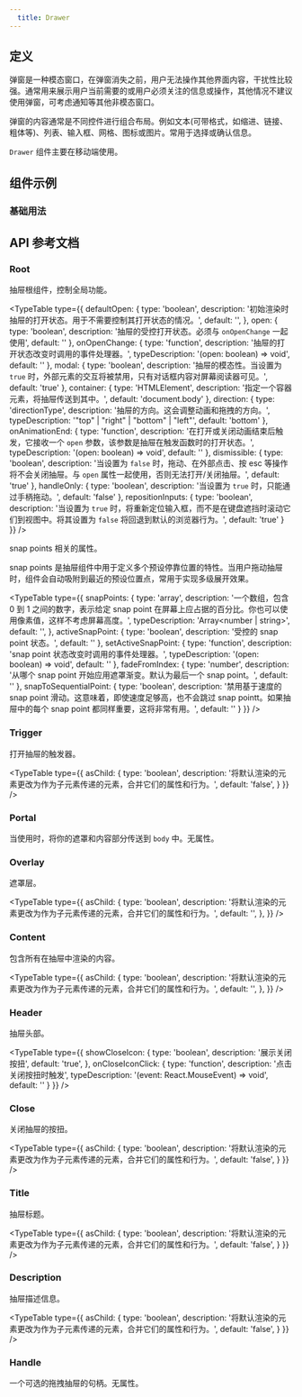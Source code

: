 ```yaml
---
  title: Drawer
---
```



## 定义

弹窗是一种模态窗口，在弹窗消失之前，用户无法操作其他界面内容，干扰性比较强。通常用来展示用户当前需要的或用户必须关注的信息或操作，其他情况不建议使用弹窗，可考虑通知等其他非模态窗口。  
  
弹窗的内容通常是不同控件进行组合布局。例如文本(可带格式，如缩进、链接、粗体等)、列表、输入框、网格、图标或图片。常用于选择或确认信息。

`Drawer` 组件主要在移动端使用。

## 组件示例

### 基础用法

<ComponentPreview filePathsKey="drawer_base">
  <div className='flex justify-center items-center'>
    <DrawerBase />
  </div>
</ComponentPreview>

## API 参考文档

### Root
 
抽屉根组件，控制全局功能。

<TypeTable
  type={{
    defaultOpen: {
      type: 'boolean',
      description: '初始渲染时抽屉的打开状态。用于不需要控制其打开状态的情况。',
      default: '',
    },
    open: {
      type: 'boolean',
      description: '抽屉的受控打开状态。必须与 `onOpenChange` 一起使用',
      default: ''
    },
    onOpenChange: {
      type: 'function',
      description: '抽屉的打开状态改变时调用的事件处理器。',
      typeDescription: '(open: boolean) => void',
      default: ''
    },
    modal: {
      type: 'boolean',
      description: '抽屉的模态性。当设置为 `true` 时，外部元素的交互将被禁用，只有对话框内容对屏幕阅读器可见。',
      default: 'true'
    },
    container: {
      type: 'HTMLElement',
      description: '指定一个容器元素，将抽屉传送到其中。',
      default: 'document.body'
    },
    direction: {
      type: 'directionType',
      description: '抽屉的方向。这会调整动画和拖拽的方向。',
      typeDescription: '"top" | "right" | "bottom" | "left"',
      default: 'bottom'
    },
    onAnimationEnd: {
      type: 'function',
      description: '在打开或关闭动画结束后触发，它接收一个 `open` 参数，该参数是抽屉在触发函数时的打开状态。',
      typeDescription: '(open: boolean) => void',
      default: ''
    },
    dismissible: {
      type: 'boolean',
      description: '当设置为 `false` 时，拖动、在外部点击、按 esc 等操作将不会关闭抽屉。与 `open` 属性一起使用，否则无法打开/关闭抽屉。',
      default: 'true'
    },
    handleOnly: {
      type: 'boolean',
      description: '当设置为 `true` 时，只能通过手柄拖动。',
      default: 'false'
    },
    repositionInputs: {
      type: 'boolean',
      description: '当设置为 `true` 时，将重新定位输入框，而不是在键盘遮挡时滚动它们到视图中。将其设置为 `false` 将回退到默认的浏览器行为。',
      default: 'true'
    }
  }}
/>

snap points 相关的属性。  
  
snap points 是抽屉组件中用于定义多个预设停靠位置的特性。当用户拖动抽屉时，组件会自动吸附到最近的预设位置点，常用于实现多级展开效果。


<TypeTable
  type={{
    snapPoints: {
      type: 'array',
      description: '一个数组，包含 0 到 1 之间的数字，表示给定 snap point 在屏幕上应占据的百分比。你也可以使用像素值，这样不考虑屏幕高度。',
      typeDescription: 'Array<number | string>',
      default: '',
    },
    activeSnapPoint: {
      type: 'boolean',
      description: '受控的 snap point 状态。',
      default: ''
    },
    setActiveSnapPoint: {
      type: 'function',
      description: 'snap point 状态改变时调用的事件处理器。',
      typeDescription: '(open: boolean) => void',
      default: ''
    },
    fadeFromIndex: {
      type: 'number',
      description: '从哪个 snap point 开始应用遮罩渐变。默认为最后一个 snap point。',
      default: ''
    },
    snapToSequentialPoint: {
      type: 'boolean',
      description: '禁用基于速度的 snap point 滑动。这意味着，即使速度足够高，也不会跳过 snap pointt。如果抽屉中的每个 snap point 都同样重要，这将非常有用。',
      default: ''
    }
  }}
/>

### Trigger

打开抽屉的触发器。

<TypeTable
  type={{
    asChild: {
      type: 'boolean',
      description: '将默认渲染的元素更改为作为子元素传递的元素，合并它们的属性和行为。',
      default: 'false',
    }
  }}
/>

### Portal

当使用时，将你的遮罩和内容部分传送到 `body` 中。无属性。

### Overlay

遮罩层。

<TypeTable
  type={{
    asChild: {
      type: 'boolean',
      description: '将默认渲染的元素更改为作为子元素传递的元素，合并它们的属性和行为。',
      default: '',
    },
  }}
/>

### Content

包含所有在抽屉中渲染的内容。

<TypeTable
  type={{
    asChild: {
      type: 'boolean',
      description: '将默认渲染的元素更改为作为子元素传递的元素，合并它们的属性和行为。',
      default: '',
    },
  }}
/>

### Header

抽屉头部。

<TypeTable
  type={{
    showCloseIcon: {
      type: 'boolean',
      description: '展示关闭按扭',
      default: 'true',
    },
    onCloseIconClick: {
      type: 'function',
      description: '点击关闭按扭时触发',
      typeDescription: '(event: React.MouseEvent) => void',
      default: ''
    }
  }}
/>

### Close

关闭抽屉的按扭。

<TypeTable
  type={{
    asChild: {
      type: 'boolean',
      description: '将默认渲染的元素更改为作为子元素传递的元素，合并它们的属性和行为。',
      default: 'false',
    }
  }}
/>

### Title

抽屉标题。

<TypeTable
  type={{
    asChild: {
      type: 'boolean',
      description: '将默认渲染的元素更改为作为子元素传递的元素，合并它们的属性和行为。',
      default: 'false',
    }
  }}
/>

### Description

抽屉描述信息。

<TypeTable
  type={{
    asChild: {
      type: 'boolean',
      description: '将默认渲染的元素更改为作为子元素传递的元素，合并它们的属性和行为。',
      default: 'false',
    }
  }}
/>

### Handle

一个可选的拖拽抽屉的句柄。无属性。
